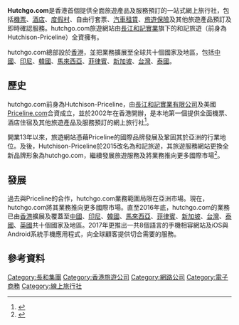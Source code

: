 {{newsrelease|time=2019-10-22}}
{{Infobox company
| name             = Hutchgo.com
| logo             = HutchgoLogo.png
| location         = {{HK}}
| area_served      = {{flag|Hong Kong}}<br>{{flag|China}}<br>{{flag|Indonesia}}<br>{{flag|South Korea}}<br>{{flag|Malaysia}}<br>{{flag|Philippines}}<br>{{flag|Singapore}}<br>{{flag|Taiwan}}<br>{{flag|Thailand}}
| services         = [[旅遊|旅遊]]、[[機票|機票]]、[[酒店|酒店]]、[[自由行套票|自由行套票]]、[[僱傭機票|僱傭機票]]、[[學生機票|學生機票]]
| parent           =[[長江和記實業有限公司|長江和記實業有限公司]]
|foundation        = 2002
| homepage         = [https://www.hutchgo.com.hk/ hutchgo 香港] <br>[https://www.hutchgo.com.cn/ hutchgo 中國]<br>[https://www.hutchgo.com/id/ hutchgo 印尼]<br>[https://www.hutchgo.com/kr/ hutchgo 韓國]<br>[https://www.hutchgo.com/my/ hutchgo 馬來西亞]<br>[https://www.hutchgo.com/ph/ hutchgo 菲律賓]<br>[https://www.hutchgo.com.sg/ hutchgo 新加坡]<br>[https://www.hutchgo.com.tw/ hutchgo 台灣]<br>[https://www.hutchgo.com/th/ hutchgo 泰國]
}}

'''Hutchgo.com'''是香港首個提供全面旅遊產品及服務預訂的一站式網上旅行社，包括[[機票|機票]]、[[酒店|酒店]]、[[度假村|度假村]]、自由行套票、[[汽車租賃|汽車租賃]]、[[旅遊保險|旅遊保險]]及其他旅遊產品預訂及即時確認服務。hutchgo.com旅遊網站由[[長江和記實業|長江和記實業]]旗下的和記旅遊（前身為Hutchison-Priceline）全資擁有。

hutchgo.com總部設於[[香港|香港]]，並把業務擴展至全球共十個國家及地區，包括[[中國|中國]]、[[印尼|印尼]]、[[韓國|韓國]]、[[馬來西亞|馬來西亞]]、[[菲律賓|菲律賓]]、[[新加坡|新加坡]]、[[台灣|台灣]]、[[泰國|泰國]]。

==歷史==
hutchgo.com前身為Hutchison-Priceline，由[[長江和記實業有限公司|長江和記實業有限公司]]及美國[[Priceline.com|Priceline.com]]合資成立，並於2002年在香港開辦，是本地第一個提供全面機票、酒店住宿及其他旅遊產品及服務預訂的網上旅行社<ref>{{Cite web |url=http://www.ckh.com.hk/tc/media/press_each.php?id=878 |title=存档副本 |accessdate=2017-08-16 |archive-date=2017-08-16 |archive-url=https://web.archive.org/web/20170816151803/http://www.ckh.com.hk/tc/media/press_each.php?id=878 |dead-url=no }}</ref>。

開業13年以來，旅遊網站憑藉Priceline的國際品牌發展及鞏固其於亞洲的行業地位。及後，Hutchison-Priceline於2015改名為和記旅遊，其旅遊服務網站更換全新品牌形象為hutchgo.com，繼續發展旅遊服務及將業務推向更多國際市場<ref>{{cite web |url=http://www.ttgasia.com/article.php?article_id=25376 |title=存档副本 |accessdate=2017-08-16 |deadurl=yes |archiveurl=https://web.archive.org/web/20170814140756/http://www.ttgasia.com/article.php?article_id=25376 |archivedate=2017-08-14 }}</ref>。

==發展==
過去與Priceline的合作，hutchgo.com業務範圍局限在亞洲市場。現在， hutchgo.com將其業務推向更多國際市場。直至2016年底，hutchgo.com的業務已由[[香港|香港]]擴展及覆蓋至[[中國|中國]]、[[印尼|印尼]]、[[韓國|韓國]]、[[馬來西亞|馬來西亞]]、[[菲律賓|菲律賓]]、[[新加坡|新加坡]]、[[台灣|台灣]]、[[泰國|泰國]]、[[英國|英國]]共十個國家及地區。2017年更推出一共8個語言的手機相容網站及iOS與Android系統手機應用程式，向全球顧客提供切合需要的服務。

==參考資料==
{{reflist}}

[[Category:長和集團|Category:長和集團]]
[[Category:香港旅遊公司|Category:香港旅遊公司]]
[[Category:網路公司|Category:網路公司]]
[[Category:電子商務|Category:電子商務]]
[[Category:線上旅行社|Category:線上旅行社]]